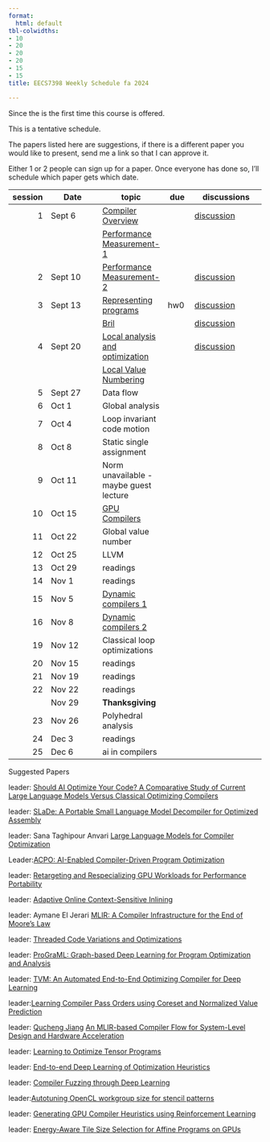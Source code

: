 ```yaml
---
format:
  html: default
tbl-colwidths:
- 10
- 20
- 20
- 20
- 15
- 15
title: EECS7398 Weekly Schedule fa 2024

---
```




Since the is the first time this course is offered.

This is a tentative schedule.

The papers listed here are suggestions, if there is a different paper you would like to present, send me a link so that I can approve it.  

Either 1 or 2 people can sign up for a paper.  Once everyone has done so, I'll schedule which paper gets which date.


| session | Date    | topic  | due | discussions|
|--:|---------|--------| ----| -----------|
1| Sept 6    | [Compiler Overview](lectures/010_compiler_overview.qmd)              | |  [discussion](https://github.com/normrubin/normrubin.github.io/discussions/70)
| | | [Performance Measurement-1](lectures/01a1_performance_measurement.qmd)  | | 
2|Sept 10   | [Performance Measurement-2](lectures/01a2_performance_measurement.qmd)  | | [discussion](https://github.com/normrubin/normrubin.github.io/discussions/71)
3|Sept 13    |[Representing programs](lectures/02a_representation.qmd)| hw0 | [discussion](https://github.com/normrubin/normrubin.github.io/discussions/72)
| | | [Bril](lectures/02b_bril.qmd)| |[discussion](https://github.com/normrubin/normrubin.github.io/discussions/73)
4| Sept 20   | [Local analysis and optimization](lectures/03_local.qmd)  | | [discussion](https://github.com/normrubin/normrubin.github.io/discussions/74)
|||[Local Value Numbering](lectures/03b_local_value_numbering.qmd)
5| Sept 27   | Data flow    | | 
6| Oct 1 |Global analysis |
7| Oct 4     | Loop invariant code motion  | |
8|Oct 8 |Static single assignment |
9|Oct 11  | Norm unavailable - maybe guest lecture 
10| Oct 15  | [GPU Compilers](lectures/14_gpu_compilers.qmd)  | | 
11| Oct 22   |Global value number |
12| Oct 25   |LLVM  | |
13| Oct 29   | readings  | |
14 | Nov 1| readings  |
15| Nov 5   |[Dynamic compilers 1 ](lectures/13_dynamic_compilers.qmd) |
16| Nov 8   | [Dynamic compilers 2 ](lectures/13_dynamic_compilers.qmd)  | | 
19| Nov 12 |Classical loop optimizations |
20| Nov 15    |  readings  | | 
21| Nov 19    | readings  | | | 
22| Nov 22    | readings   | | 
| |Nov 29 | **Thanksgiving**|
23|Nov 26    |  Polyhedral analysis | | 
24| Dec 3     |readings | 
25| Dec 6     | ai in compilers  | 


Suggested Papers 

leader: [Should AI Optimize Your Code? A Comparative Study of Current Large Language Models Versus Classical Optimizing Compilers](https://arxiv.org/html/2406.12146v1)

leader: [SLaDe: A Portable Small Language Model Decompiler for Optimized Assembly](https://arxiv.org/abs/2305.12520)


leader: Sana Taghipour Anvari [Large Language Models for Compiler Optimization](https://ar5iv.labs.arxiv.org/html/2309.07062)

Leader:[ACPO: AI-Enabled Compiler-Driven Program Optimization](https://ar5iv.labs.arxiv.org/html/2312.09982)

leader: [Retargeting and Respecializing GPU Workloads for Performance Portability](https://ieeexplore.ieee.org/document/10444828)


leader: [Adaptive Online Context-Sensitive Inlining](https://ieeexplore.ieee.org/stamp/stamp.jsp?tp=&arnumber=1191550)

leader: Aymane El Jerari [MLIR: A Compiler Infrastructure for the End of Moore’s Law](https://arxiv.org/abs/2002.11054)

leader: [Threaded Code Variations and Optimizations](https://citeseerx.ist.psu.edu/document?repid=rep1&type=pdf&doi=e1e1a8622dc562e7f42d98b59f67de6949e2539e)

leader: [ProGraML: Graph-based Deep Learning for Program Optimization and Analysis](https://arxiv.org/abs/2003.10536)

leader: [TVM: An Automated End-to-End Optimizing Compiler for Deep Learning](https://www.usenix.org/conference/osdi18/presentation/chen)


leader:[Learning Compiler Pass Orders using Coreset and Normalized Value Prediction](https://ar5iv.labs.arxiv.org/html/2301.05104v1)

leader: [Qucheng Jiang](https://github.com/jiangqucheng) [An MLIR-based Compiler Flow for System-Level Design and Hardware Acceleration](https://dl.acm.org/doi/abs/10.1145/3508352.3549424)

leader: [Learning to Optimize Tensor Programs](https://arxiv.org/abs/1805.08166)

leader: [End-to-end Deep Learning of Optimization Heuristics](https://chriscummins.cc/pub/2017-pact.pdf)

leader: [Compiler Fuzzing through Deep Learning](https://chriscummins.cc/pub/2018-issta.pdf)

leader:[Autotuning OpenCL workgroup size for stencil patterns](https://arxiv.org/pdf/1511.02490)

leader: [Generating GPU Compiler Heuristics using Reinforcement Learning](https://arxiv.org/abs/2111.12055)

leader: [Energy-Aware Tile Size Selection for Affine Programs on GPUs](https://malithjayaweera.com/wp-content/uploads/2024/01/CGO24_eatss_PREPRINT.pdf)